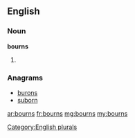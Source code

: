 ==English==

===Noun===
'''bourns'''

# {{plural of|[[bourn]]}}

===Anagrams===
* [[burons#English|burons]]
* [[suborn#English|suborn]]

[[Category:English plurals]]

[[ar:bourns]]
[[fr:bourns]]
[[mg:bourns]]
[[my:bourns]]